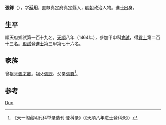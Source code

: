 {{Otheruses|other=名为张铎的其他人物|张铎}}
{{Otheruses|other=名为张廷用的其他人物|张廷用}}

'''張鐸'''（{{bd|1426年||？}}），字'''廷用'''，直隸真定府真定縣人，[[明朝|明朝]]政治人物。進士出身。

== 生平 ==
順天府鄉試第一百十九名。[[天顺_(明朝)|天順]]八年（1464年），參加甲申科[[會試|會試]]，得[[貢士|貢士]]第二百十三名。[[殿試|殿試]]登[[進士|進士]]第三甲第七十六名。

== 家族 ==
曾祖父[[張才卿|張才卿]]。祖父[[張聰|張聰]]。父亲[[張翥|張翥]]<ref>《天一阁藏明代科举录选刊·登科录》（《天順八年进士登科录》）</ref>。

== 参考 ==
{{reflist}}

{{天順八年甲申科殿試金榜}}

{{Authority control}}
{{DEFAULTSORT:Zhang张}}
[[Category:张姓|Duo]]

{{明朝人物小作品}}